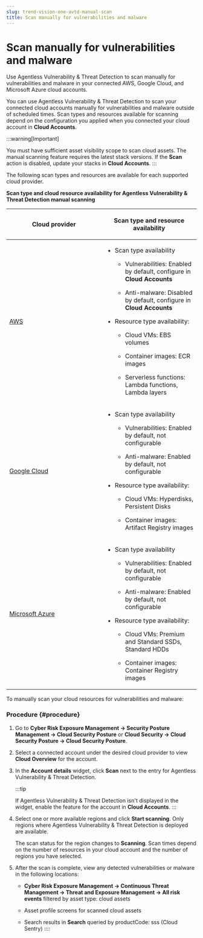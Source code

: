 ```yaml
---
slug: trend-vision-one-avtd-manual-scan
title: Scan manually for vulnerabilities and malware
---
```

# Scan manually for vulnerabilities and malware

Use Agentless Vulnerability & Threat Detection to scan manually for vulnerabilities and malware in your connected AWS, Google Cloud, and Microsoft Azure cloud accounts.

You can use Agentless Vulnerability & Threat Detection to scan your connected cloud accounts manually for vulnerabilities and malware outside of scheduled times. Scan types and resources available for scanning depend on the configuration you applied when you connected your cloud account in **Cloud Accounts**.

:::warning[Important]

You must have sufficient asset visibility scope to scan cloud assets. The manual scanning feature requires the latest stack versions. If the **Scan** action is disabled, update your stacks in **Cloud Accounts**.
:::

The following scan types and resources are available for each supported cloud provider.

**Scan type and cloud resource availability for Agentless Vulnerability & Threat Detection manual scanning**

<table>
<colgroup>
<col style="width: 50%" />
<col style="width: 50%" />
</colgroup>
<thead>
<tr>
<th><p>Cloud provider</p></th>
<th><p>Scan type and resource availability</p></th>
</tr>
</thead>
<tbody>
<tr>
<td><p><a href="trend-vision-one-get-start-agentless-vulnerbaility">AWS</a></p></td>
<td><ul>
<li><p>Scan type availability</p>
<ul>
<li><p>Vulnerabilities: Enabled by default, configure in <strong>Cloud Accounts</strong></p></li>
<li><p>Anti-malware: Disabled by default, configure in <strong>Cloud Accounts</strong></p></li>
</ul></li>
<li><p>Resource type availability:</p>
<ul>
<li><p>Cloud VMs: EBS volumes</p></li>
<li><p>Container images: ECR images</p></li>
<li><p>Serverless functions: Lambda functions, Lambda layers</p></li>
</ul></li>
</ul></td>
</tr>
<tr>
<td><p><a href="trend-vision-one-get-started-google-cloud">Google Cloud</a></p></td>
<td><ul>
<li><p>Scan type availability</p>
<ul>
<li><p>Vulnerabilities: Enabled by default, not configurable</p></li>
<li><p>Anti-malware: Enabled by default, not configurable</p></li>
</ul></li>
<li><p>Resource type availability:</p>
<ul>
<li><p>Cloud VMs: Hyperdisks, Persistent Disks</p></li>
<li><p>Container images: Artifact Registry images</p></li>
</ul></li>
</ul></td>
</tr>
<tr>
<td><p><a href="trend-vision-one-get-started-azure">Microsoft Azure</a></p></td>
<td><ul>
<li><p>Scan type availability</p>
<ul>
<li><p>Vulnerabilities: Enabled by default, not configurable</p></li>
<li><p>Anti-malware: Enabled by default, not configurable</p></li>
</ul></li>
<li><p>Resource type availability:</p>
<ul>
<li><p>Cloud VMs: Premium and Standard SSDs, Standard HDDs</p></li>
<li><p>Container images: Container Registry images</p></li>
</ul></li>
</ul></td>
</tr>
</tbody>
</table>

To manually scan your cloud resources for vulnerabilities and malware:

### Procedure {#procedure}

1.  Go to **Cyber Risk Exposure Management → Security Posture Management → Cloud Security Posture** or **Cloud Security → Cloud Security Posture → Cloud Security Posture**.

2.  Select a connected account under the desired cloud provider to view **Cloud Overview** for the account.

3.  In the **Account details** widget, click **Scan** next to the entry for Agentless Vulnerability & Threat Detection.

    :::tip

    If Agentless Vulnerability & Threat Detection isn't displayed in the widget, enable the feature for the account in **Cloud Accounts**.
    :::

4.  Select one or more available regions and click **Start scanning**. Only regions where Agentless Vulnerability & Threat Detection is deployed are available.

    The scan status for the region changes to **Scanning**. Scan times depend on the number of resources in your cloud account and the number of regions you have selected.

5.  After the scan is complete, view any detected vulnerabilities or malware in the following locations:

    - **Cyber Risk Exposure Management → Continuous Threat Management → Threat and Exposure Management → All risk events** filtered by asset type: cloud assets

    - Asset profile screens for scanned cloud assets

    - Search results in **Search** queried by productCode: sss (Cloud Sentry)
::::
